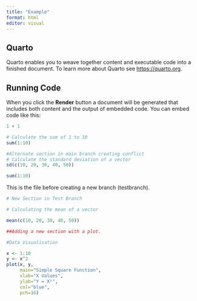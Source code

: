 ```yaml
---
title: "Example"
format: html
editor: visual
---
```


## Quarto

Quarto enables you to weave together content and executable code into a finished document. To learn more about Quarto see <https://quarto.org>.

## Running Code

When you click the **Render** button a document will be generated that includes both content and the output of embedded code. You can embed code like this:

```r
1 + 1
```

```r
# Calculate the sum of 1 to 10
sum(1:10)
```

```r
#Alternate section in main branch creating conflict
# Calculate the standard deviation of a vector
sd(c(10, 20, 30, 40, 50))

sum(1:10)

```

This is the file before creating a new branch (testbranch).

```r
# New Section in Test Branch

# Calculating the mean of a vector

mean(c(10, 20, 30, 40, 50))
```

```r
##Adding a new section with a plot.

#Data Visualisation

x <- 1:10
y <- x^2
plot(x, y, 
     main="Simple Square Function",
     xlab="X Values", 
     ylab="Y = X²",
     col="blue",
     pch=16)
```
